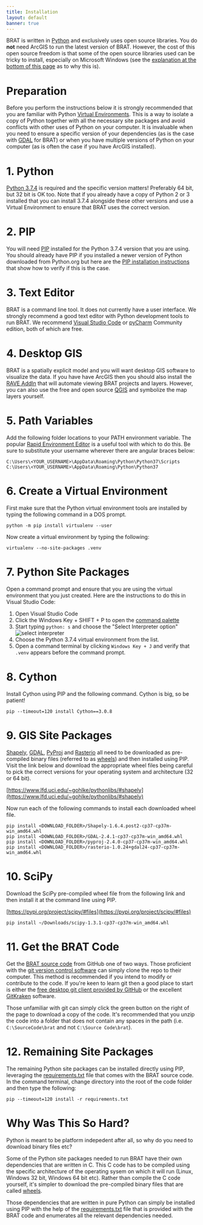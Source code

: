 ```yaml
---
title: Installation
layout: default
banner: true
---
```


BRAT is written in [Python](http://python.org) and exclusively uses open source libraries. You do **not** need ArcGIS to run the latest version of BRAT. However, the cost of this open source freedom is that some of the open source libraries used can be tricky to install, especially on Microsoft Windows (see the [explanation at the bottom of this page](http://127.0.0.1:4001/sqlBRAT/Technical_Reference/installation.html#why-was-this-so-hard) as to why this is).

# Preparation

Before you perform the instructions below it is strongly recommended that you are familiar with Python [Virtual Environments](https://www.python.org/dev/peps/pep-0405/). This is a way to isolate a copy of Python together with all the necessary site packages and avoid conflicts with other uses of Python on your computer. It is invaluable when you need to ensure a specific version of your dependencies (as is the case with [GDAL](https://gdal.org/) for BRAT) or when you have multiple versions of Python on your computer (as is often the case if you have ArcGIS installed).

# 1. Python

[Python 3.7.4](https://www.python.org/downloads/release/python-374/) is required and the specific version matters! Preferably 64 bit, but 32 bit is OK too. Note that if you already have a copy of Python 2 or 3 installed that you can install 3.7.4 alongside these other versions and use a Virtual Environment to ensure that BRAT uses the correct version.

# 2. PIP

You will need [PIP](https://pypi.org/project/pip) installed for the Python 3.7.4 version that you are using. You should already have PIP if you installed a newer version of Python downloaded from Python.org but here are the [PIP installation instructions](https://pip.pypa.io/en/stable/installing/) that show how to verify if this is the case.

# 3. Text Editor

BRAT is a command line tool. It does not currently have a user interface. We strongly recommend a good text editor with Python development tools to run BRAT. We recommend [Visual Studio Code](https://code.visualstudio.com) or [pyCharm](https://www.jetbrains.com/pycharm) Community edition, both of which are free.

# 4. Desktop GIS

BRAT is a spatially explicit model and you will want desktop GIS software to visualize the data. If you have have ArcGIS then you should also install the [RAVE AddIn](https://rave.riverscapes.net/) that will automate viewing BRAT projects and layers. However, you can also use the free and open source [QGIS](https://www.qgis.org/en/site/) and symbolize the map layers yourself.

# 5. Path Variables

Add the following folder locations to your PATH environment variable. The popular [Rapid Environment Editor](https://www.rapidee.com/en/about) is a useful tool with which to do this. Be sure to substitute your username wherever there are angular braces below:

```
C:\Users\<YOUR_USERNAME>\AppData\Roaming\Python\Python37\Scripts
C:\Users\<YOUR_USERNAME>\AppData\Roaming\Python\Python37
```

# 6. Create a Virtual Environment

First make sure that the Python virtual environment tools are installed by typing the following command in a DOS prompt.

```
python -m pip install virtualenv --user
```

Now create a virtual environment by typing the following:

```
virtualenv --no-site-packages .venv
```

# 7. Python Site Packages

Open a command prompt and ensure that you are using the virtual environment that you just created. Here are the instructions to do this in Visual Studio Code:

1. Open Visual Studio Code
1. Click the Windows Key + SHIFT + P to open the [command palette](https://code.visualstudio.com/docs/getstarted/tips-and-tricks#_command-palette)
1. Start typing `python: s` and choose the "Select Interpreter option"
![select interpreter](/img/brat/select-interpreters-command.png)
1. Choose the Python 3.7.4 virtual environment from the list.
1. Open a command terminal by clicking `Windows Key + J` and verify that `.venv` appears before the command prompt.

# 8. Cython

Install Cython using PIP and the following command. Cython is big, so be patient!

```
pip --timeout=120 install Cython==3.0.8
```

# 9. GIS Site Packages

[Shapely](https://shapely.readthedocs.io/en/stable/index.html), [GDAL](https://gdal.org/), [PyProj](https://github.com/pyproj4/pyproj) and [Rasterio](https://rasterio.readthedocs.io/en/latest/) all need to be downloaded as pre-compiled binary files (referred to as [wheels](https://pythonwheels.com)) and then installed using PIP. Visit the link below and download the appropriate wheel files being careful to pick the correct versions for your operating system and architecture (32 or 64 bit).

[https://www.lfd.uci.edu/~gohlke/pythonlibs/#shapely](https://www.lfd.uci.edu/~gohlke/pythonlibs/#shapely)

Now run each of the following commands to install each downloaded wheel file.

```
pip install <DOWNLOAD_FOLDER>/Shapely-1.6.4.post2-cp37-cp37m-win_amd64.whl
pip install <DOWNLOAD_FOLDER>/GDAL-2.4.1-cp37-cp37m-win_amd64.whl
pip install <DOWNLOAD_FOLDER>/pyproj-2.4.0-cp37-cp37m-win_amd64.whl 
pip install <DOWNLOAD_FOLDER>/rasterio-1.0.24+gdal24-cp37-cp37m-win_amd64.whl 
```

# 10. SciPy

Download the SciPy pre-compiled wheel file from the following link and then install it at the command line using PIP.

[https://pypi.org/project/scipy/#files](https://pypi.org/project/scipy/#files)

```
pip install ~/Downloads/scipy-1.3.1-cp37-cp37m-win_amd64.whl 
```

# 11. Get the BRAT Code

Get the [BRAT source code](https://github.com/Riverscapes/sqlBRAT) from GitHub one of two ways. Those proficient with the [git version control software](https://git-scm.com/docs/git-svn) can simply clone the repo to their computer. This method is recommended if you intend to modify or contribute to the code. If you're keen to learn git then a good place to start is either the [free desktop git client provided by GitHub](https://desktop.github.com/) or the excellent [GitKraken](https://www.gitkraken.com/) software.

Those unfamiliar with git can simply click the green button on the right of the page to download a copy of the code. It's recommended that you unzip the code into a folder that does not contain any spaces in the path (i.e. `C:\SourceCode\brat` and not `C:\Source Code\brat`).


# 12. Remaining Site Packages

The remaining Python site packages can be installed directly using PIP, leveraging the [requirements.txt](https://github.com/Riverscapes/sqlBRAT/blob/master/requirements.txt) file that comes with the BRAT source code. In the command terminal, change directory into the root of the code folder and then type the following:

```
pip --timeout=120 install -r requirements.txt
```

# Why Was This So Hard?

Python is meant to be platform indepedent after all, so why do you need to download binary files etc?

Some of the Python site packages needed to run BRAT have their own dependencies that are written in C. This C code has to be compiled using the specific architecture of the operating sysem on which it will run (Linux, Windows 32 bit, Windows 64 bit etc). Rather than compile the C code yourself, it's simpler to download the pre-compiled binary files that are called [wheels](https://pythonwheels.com/).

Those dependencies that are written in pure Python can simply be installed using PIP with the help of the [requirements.txt](https://github.com/Riverscapes/sqlBRAT/blob/master/requirements.txt) file that is provided with the BRAT code and enumerates all the relevant dependencies needed.
